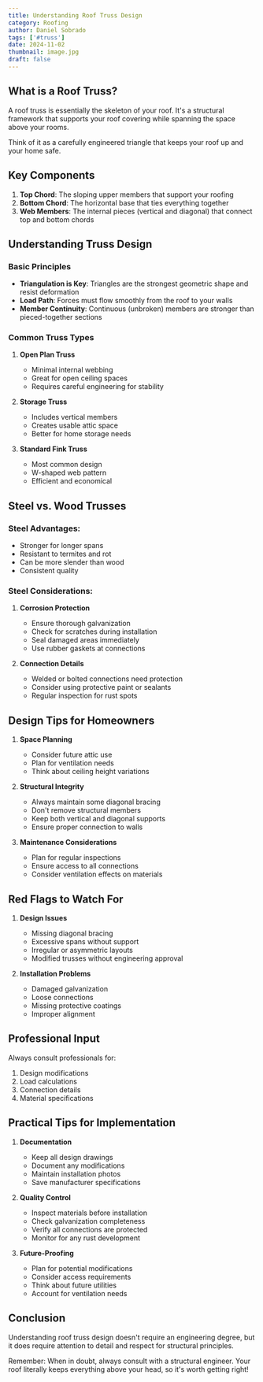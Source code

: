 ```yaml
---
title: Understanding Roof Truss Design
category: Roofing
author: Daniel Sobrado
tags: ['#truss']
date: 2024-11-02
thumbnail: image.jpg
draft: false
---
```


## What is a Roof Truss?

A roof truss is essentially the skeleton of your roof. It's a structural framework that supports your roof covering while spanning the space above your rooms. 

Think of it as a carefully engineered triangle that keeps your roof up and your home safe.

## Key Components

1. **Top Chord**: The sloping upper members that support your roofing
2. **Bottom Chord**: The horizontal base that ties everything together
3. **Web Members**: The internal pieces (vertical and diagonal) that connect top and bottom chords

## Understanding Truss Design

### Basic Principles
- **Triangulation is Key**: Triangles are the strongest geometric shape and resist deformation
- **Load Path**: Forces must flow smoothly from the roof to your walls
- **Member Continuity**: Continuous (unbroken) members are stronger than pieced-together sections

### Common Truss Types

1. **Open Plan Truss**
   - Minimal internal webbing
   - Great for open ceiling spaces
   - Requires careful engineering for stability

2. **Storage Truss**
   - Includes vertical members
   - Creates usable attic space
   - Better for home storage needs

3. **Standard Fink Truss**
   - Most common design
   - W-shaped web pattern
   - Efficient and economical

## Steel vs. Wood Trusses

### Steel Advantages:
- Stronger for longer spans
- Resistant to termites and rot
- Can be more slender than wood
- Consistent quality

### Steel Considerations:
1. **Corrosion Protection**
   - Ensure thorough galvanization
   - Check for scratches during installation
   - Seal damaged areas immediately
   - Use rubber gaskets at connections

2. **Connection Details**
   - Welded or bolted connections need protection
   - Consider using protective paint or sealants
   - Regular inspection for rust spots

## Design Tips for Homeowners

1. **Space Planning**
   - Consider future attic use
   - Plan for ventilation needs
   - Think about ceiling height variations

2. **Structural Integrity**
   - Always maintain some diagonal bracing
   - Don't remove structural members
   - Keep both vertical and diagonal supports
   - Ensure proper connection to walls

3. **Maintenance Considerations**
   - Plan for regular inspections
   - Ensure access to all connections
   - Consider ventilation effects on materials

## Red Flags to Watch For

1. **Design Issues**
   - Missing diagonal bracing
   - Excessive spans without support
   - Irregular or asymmetric layouts
   - Modified trusses without engineering approval

2. **Installation Problems**
   - Damaged galvanization
   - Loose connections
   - Missing protective coatings
   - Improper alignment

## Professional Input

Always consult professionals for:
1. Design modifications
2. Load calculations
3. Connection details
4. Material specifications

## Practical Tips for Implementation

1. **Documentation**
   - Keep all design drawings
   - Document any modifications
   - Maintain installation photos
   - Save manufacturer specifications

2. **Quality Control**
   - Inspect materials before installation
   - Check galvanization completeness
   - Verify all connections are protected
   - Monitor for any rust development

3. **Future-Proofing**
   - Plan for potential modifications
   - Consider access requirements
   - Think about future utilities
   - Account for ventilation needs

## Conclusion

Understanding roof truss design doesn't require an engineering degree, but it does require attention to detail and respect for structural principles. 

Remember: When in doubt, always consult with a structural engineer. Your roof literally keeps everything above your head, so it's worth getting right!
